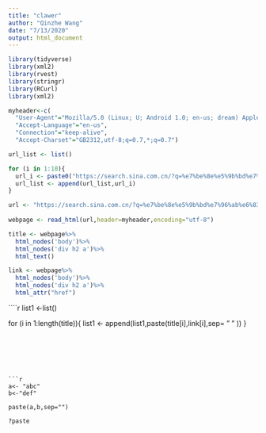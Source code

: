 ```yaml
---
title: "clawer"
author: "Qinzhe Wang"
date: "7/13/2020"
output: html_document
---
```


```r
library(tidyverse)
library(xml2)
library(rvest)
library(stringr)
library(RCurl)
library(xml2)
```


```r
myheader<-c(
  "User-Agent"="Mozilla/5.0 (Linux; U; Android 1.0; en-us; dream) AppleWebKit/525.10 (KHTML, like Gecko) Version/3.0.4 Mobile Safari/523.12.2 ",
  "Accept-Language"="en-us",
  "Connection"="keep-alive",
  "Accept-Charset"="GB2312,utf-8;q=0.7,*;q=0.7")

url_list <- list()

for (i in 1:10){
  url_i <- paste0("https://search.sina.com.cn/?q=%e7%be%8e%e5%9b%bd%e7%96%ab%e6%83%85&c=news&from=channel&col=&range=all&source=&country=&size=10&stime=&etime=&time=&dpc=0&a=&ps=0&pf=0&page=",i)
  url_list <- append(url_list,url_i)
}


```


```r


url <- "https://search.sina.com.cn/?q=%e7%be%8e%e5%9b%bd%e7%96%ab%e6%83%85&c=news&from=channel&col=&range=all&source=&country=&size=10&stime=&etime=&time=&dpc=0&a=&ps=0&pf=0&page=1"
  
webpage <- read_html(url,header=myheader,encoding="utf-8")

title <- webpage%>%
  html_nodes('body')%>%
  html_nodes('div h2 a')%>%
  html_text()

link <- webpage%>%
  html_nodes('body')%>%
  html_nodes('div h2 a')%>%
  html_attr("href")


```



````r
list1 <-list()

for (i in 1:length(title)){
  list1 <- append(list1,paste(title[i],link[i],sep= " " ))
}


```






```r
a<- "abc"
b<-"def"

paste(a,b,sep="")
```


```r

?paste
```


